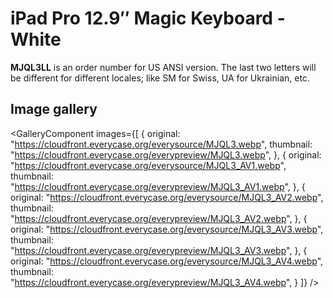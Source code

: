 
# iPad Pro 12.9″ Magic Keyboard - White

<Callout type='info' emoji='👉🏻'>**MJQL3LL** is an order number for US ANSI version. The last two letters will be different for different locales; like SM for Swiss, UA for Ukrainian, etc.</Callout>

## Image gallery

<GalleryComponent
    images={[
      {
        original: "https://cloudfront.everycase.org/everysource/MJQL3.webp",
        thumbnail: "https://cloudfront.everycase.org/everypreview/MJQL3.webp",
      },
      {
        original: "https://cloudfront.everycase.org/everysource/MJQL3_AV1.webp",
        thumbnail: "https://cloudfront.everycase.org/everypreview/MJQL3_AV1.webp",
      },
      {
        original: "https://cloudfront.everycase.org/everysource/MJQL3_AV2.webp",
        thumbnail: "https://cloudfront.everycase.org/everypreview/MJQL3_AV2.webp",
      },
      {
        original: "https://cloudfront.everycase.org/everysource/MJQL3_AV3.webp",
        thumbnail: "https://cloudfront.everycase.org/everypreview/MJQL3_AV3.webp",
      },
      {
        original: "https://cloudfront.everycase.org/everysource/MJQL3_AV4.webp",
        thumbnail: "https://cloudfront.everycase.org/everypreview/MJQL3_AV4.webp",
      }
    ]}
  />
